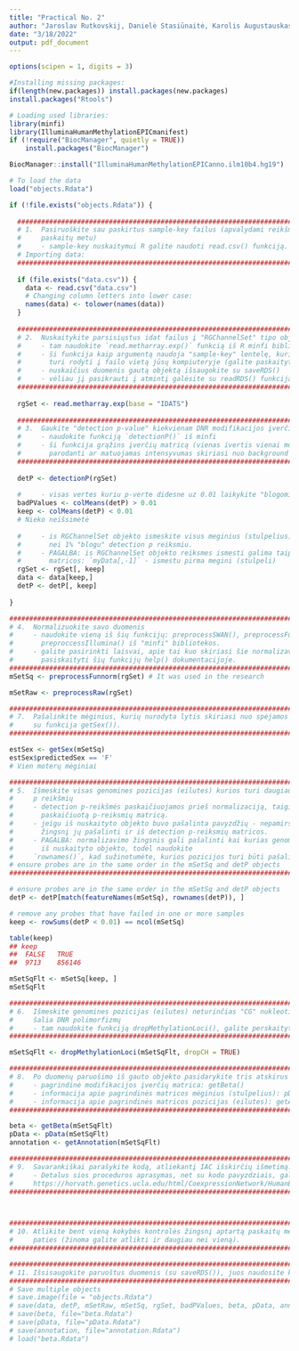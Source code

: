 ```yaml
---
title: "Practical No. 2"
author: "Jaroslav Rutkovskij, Danielė Stasiūnaitė, Karolis Augustauskas (JDK)"
date: "3/18/2022"
output: pdf_document
---
```

```r
options(scipen = 1, digits = 3)

#Installing missing packages:
if(length(new.packages)) install.packages(new.packages)
install.packages("Rtools")

# Loading used libraries:
library(minfi)
library(IlluminaHumanMethylationEPICmanifest)
if (!require("BiocManager", quietly = TRUE))
    install.packages("BiocManager")

BiocManager::install("IlluminaHumanMethylationEPICanno.ilm10b4.hg19")
```

```r
# To load the data
load("objects.Rdata")
```

```r

if (!file.exists("objects.Rdata")) {
  
  ################################################################################################
  # 1.  Pasiruoškite sau paskirtus sample-key failus (apvalydami reikšmes, panašiai kaip aptarėme
  #     paskaitų metu)
  #     - sample-key nuskaitymui R galite naudoti read.csv() funkciją.
  # Importing data:
  ################################################################################################
  
  if (file.exists("data.csv")) {
    data <- read.csv("data.csv")
    # Changing column letters into lower case:
    names(data) <- tolower(names(data))
  }
  
  ################################################################################################
  # 2.  Nuskaitykite parsisiųstus idat failus į "RGChannelSet" tipo objektą
  #     - tam naudokite `read.metharray.exp()` funkcią iš R minfi bibliotekos
  #     - ši funkcija kaip argumentą naudoja "sample-key" lentelę, kurioje stulpelis Basename
  #       turi rodyti į failo vietą jūsų kompiuteryje (galite paskaityti šios funkcijos help()).
  #     - nuskaičius duomenis gautą objektą išsaugokite su saveRDS()
  #     - vėliau jį pasikrauti į atmintį galėsite su readRDS() funkcija
  ################################################################################################
  
  rgSet <- read.metharray.exp(base = "IDATS")
  
  ################################################################################################
  # 3.  Gaukite "detection p-value" kiekvienam DNR modifikacijos įverčiui
  #     - naudokite funkciją `detectionP()` iš minfi
  #     - ši funkcija grąžins įverčių matricą (vienas ivertis vienai modifikacijos reiksmei)
  #       parodanti ar matuojamas intensyvumas skiriasi nuo background
  ################################################################################################
  
  detP <- detectionP(rgSet)
  
  #     - visas vertes kuriu p-verte didesne uz 0.01 laikykite "blogomis"
  badPValues <- colMeans(detP) > 0.01
  keep <- colMeans(detP) < 0.01
  # Nieko neišsimetė
  
  #     - is RGChannelSet objekto ismeskite visus meginius (stulpelius) kurie turi daugiau
  #       nei 1% "blogu" detection p reiksmiu.
  #     - PAGALBA: is RGChannelSet objekto reiksmes ismesti galima taip, kaip ir is
  #       matricos: `myData[,-1]` - ismestu pirma megini (stulpeli)
  rgSet <- rgSet[, keep]
  data <- data[keep,]
  detP <- detP[, keep]
  
}
```

```r

####################################################################################################
# 4.  Normalizuokite savo duomenis
#     - naudokite vieną iš šių funkcijų: preprocessSWAN(), preprocessFunnorm() arba
#       preproccessIllumina() iš "minfi" bibliotekos.
#     - galite pasirinkti laisvai, apie tai kuo skiriasi šie normalizavimo būdai galite
#       pasiskaityti šių funkcijų help() dokumentacijoje.
####################################################################################################
mSetSq <- preprocessFunnorm(rgSet) # It was used in the research

mSetRaw <- preprocessRaw(rgSet)

####################################################################################################
# 7.  Pašalinkite mėginius, kurių nurodyta lytis skiriasi nuo spėjamos lyties (spėjimus galite gauti
#     su funkcija getSex()).
####################################################################################################

estSex <- getSex(mSetSq)
estSex$predictedSex == 'F'
# Vien moterų mėginiai

####################################################################################################
# 5.  Išmeskite visas genomines pozicijas (eilutes) kurios turi daugiau nei 1% "blogų" detection
#     p reikšmių
#     - detection p-reikšmės paskaičiuojamos prieš normalizaciją, taigi naudokite prieš tai
#       paskaičiuotą p-reiksmių matricą.
#     - jeigu iš nuskaityto objekto buvo pašalinta pavyzdžių - nepamirškite prieš atliekant šį
#       žingsnį jų pašalinti ir iš detection p-reiksmių matricos.
#     - PAGALBA: normalizavimo žingsnis gali pašalinti kai kurias genomines pozicijas (eilutes)
#       iš nuskaityto objekto, todėl naudokite
#     `rownames()`, kad sužinotumėte, kurios pozicijos turi būti pašalintos.
# ensure probes are in the same order in the mSetSq and detP objects
####################################################################################################

# ensure probes are in the same order in the mSetSq and detP objects
detP <- detP[match(featureNames(mSetSq), rownames(detP)), ]

# remove any probes that have failed in one or more samples
keep <- rowSums(detP < 0.01) == ncol(mSetSq)

table(keep)
## keep
##  FALSE   TRUE
##  9713    856146

mSetSqFlt <- mSetSq[keep, ]
mSetSqFlt

####################################################################################################
# 6.  Išmeskite genomines pozicijas (eilutes) neturinčias "CG" nukleotidų poros (CH) arba esančias
#     šalia DNR polimorfizmų
#     - tam naudokite funkciją dropMethylationLoci(), galite perskaityti jos help().
####################################################################################################

mSetSqFlt <- dropMethylationLoci(mSetSqFlt, dropCH = TRUE)

####################################################################################################
# 8.  Po duomenų paruošimo iš gauto objekto pasidarykite tris atskirus objektus:
#     - pagrindinė modifikacijos įverčių matrica: getBeta()
#     - informacija apie pagrindinės matricos mėginius (stulpelius): pData()
#     - informacija apie pagrindinės matricos pozicijas (eilutes): getAnnotation()
####################################################################################################

beta <- getBeta(mSetSqFlt)
pData <- pData(mSetSqFlt)
annotation <- getAnnotation(mSetSqFlt)

####################################################################################################
# 9.  Savarankiškai parašykite kodą, atliekantį IAC išskirčių išmetimą.
#     - Detalus sios proceduros aprasymas, net su kodo pavyzdziais, gali buti rastas cia:
#     https://horvath.genetics.ucla.edu/html/CoexpressionNetwork/HumanBrainTranscriptome/Identification%20and%20Removal%20of%20Outlier%20Samples.pdf)
####################################################################################################



####################################################################################################
# 10. Atlikite bent vieną kokybės kontrolės žingsnį aptartą paskaitų metu, arba susigalvotą savo
#     paties (žinoma galite atlikti ir daugiau nei vieną).
####################################################################################################

####################################################################################################
# 11. Išsisaugokite paruoštus duomenis (su saveRDS()), juos naudosite kitose užduotyse
####################################################################################################
# Save multiple objects
# save.image(file = "objects.Rdata")
# save(data, detP, mSetRaw, mSetSq, rgSet, badPValues, beta, pData, annotation, keep, file="objects.Rdata")
# save(beta, file="beta.Rdata")
# save(pData, file="pData.Rdata")
# save(annotation, file="annotation.Rdata")
# load("beta.Rdata")
```

